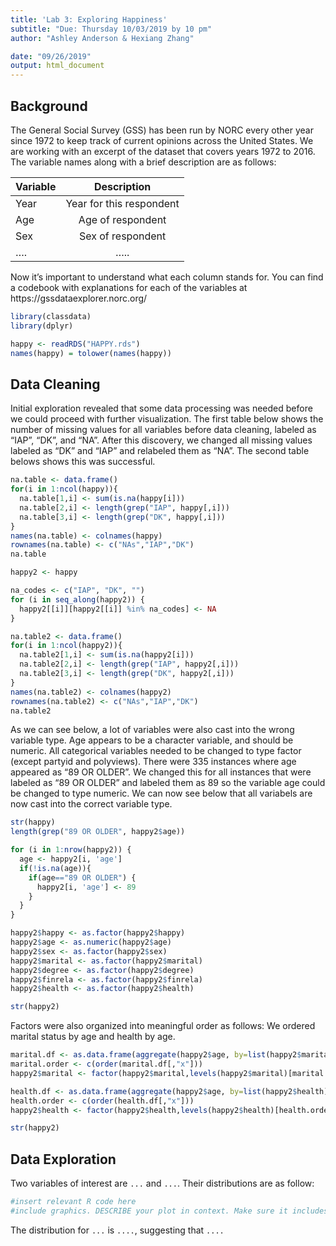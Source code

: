 ```yaml
---
title: 'Lab 3: Exploring Happiness'
subtitle: "Due: Thursday 10/03/2019 by 10 pm"
author: "Ashley Anderson & Hexiang Zhang"

date: "09/26/2019"
output: html_document
---
```



## Background

The General Social Survey (GSS) has been run by NORC every other year since 1972 to keep track of current opinions across the United States. We are working with an excerpt of the dataset that covers years 1972 to 2016. The variable names along with a brief description are as follows: 

| Variable      | Description   |    
| ------------- |:-------------:| 
| Year          | Year for this respondent | 
| Age           | Age of respondent | 
| Sex           | Sex of respondent     | 
|....           | .....      | 

Now it's important to understand what each column stands for. You can find a codebook with explanations for each of the variables at https://gssdataexplorer.norc.org/


```r
library(classdata)
library(dplyr)

happy <- readRDS("HAPPY.rds")
names(happy) = tolower(names(happy))

```

## Data Cleaning 

Initial exploration revealed that some data processing was needed before we could proceed with further visualization. The first table below shows the number of missing values for all variables before data cleaning, labeled as "IAP", "DK", and "NA". After this discovery, we changed all missing values labeled as "DK" and "IAP" and relabeled them as "NA". The second table belows shows this was successful. 
```r
na.table <- data.frame()
for(i in 1:ncol(happy)){
  na.table[1,i] <- sum(is.na(happy[i]))
  na.table[2,i] <- length(grep("IAP", happy[,i]))
  na.table[3,i] <- length(grep("DK", happy[,i]))
}
names(na.table) <- colnames(happy)
rownames(na.table) <- c("NAs","IAP","DK")
na.table

happy2 <- happy

na_codes <- c("IAP", "DK", "")
for (i in seq_along(happy2)) {
  happy2[[i]][happy2[[i]] %in% na_codes] <- NA
}

na.table2 <- data.frame()
for(i in 1:ncol(happy2)){
  na.table2[1,i] <- sum(is.na(happy2[i]))
  na.table2[2,i] <- length(grep("IAP", happy2[,i]))
  na.table2[3,i] <- length(grep("DK", happy2[,i]))
}
names(na.table2) <- colnames(happy2)
rownames(na.table2) <- c("NAs","IAP","DK")
na.table2
```


As we can see below, a lot of variables were also cast into the wrong variable type. Age appears to be a character variable, and should be numeric. All categorical variables needed to be changed to type factor (except partyid and polyviews). There were 335 instances where age appeared as "89 OR OLDER". We changed this for all instances that were labeled as "89 OR OLDER" and labeled them as 89 so the variable age could be changed to type numeric. We can now see below that all variabels are now cast into the correct variable type. 

```r
str(happy)
length(grep("89 OR OLDER", happy2$age))

for (i in 1:nrow(happy2)) {
  age <- happy2[i, 'age']
  if(!is.na(age)){
    if(age=="89 OR OLDER") {
      happy2[i, 'age'] <- 89
    }
  }
}

happy2$happy <- as.factor(happy2$happy)
happy2$age <- as.numeric(happy2$age)
happy2$sex <- as.factor(happy2$sex)
happy2$marital <- as.factor(happy2$marital)
happy2$degree <- as.factor(happy2$degree)
happy2$finrela <- as.factor(happy2$finrela)
happy2$health <- as.factor(happy2$health)

str(happy2)
```

Factors were also organized into meaningful order as follows: We ordered marital status by age and health by age.
```r
marital.df <- as.data.frame(aggregate(happy2$age, by=list(happy2$marital), mean, na.rm=TRUE))
marital.order <- c(order(marital.df[,"x"]))
happy2$marital <- factor(happy2$marital,levels(happy2$marital)[marital.order])

health.df <- as.data.frame(aggregate(happy2$age, by=list(happy2$health), mean, na.rm=TRUE))
health.order <- c(order(health.df[,"x"]))
happy2$health <- factor(happy2$health,levels(happy2$health)[health.order])

str(happy2)
```


## Data Exploration 

Two variables of interest are `...` and `...`. Their distributions are as follow: 
```r
#insert relevant R code here
#include graphics. DESCRIBE your plot in context. Make sure it includes axis labels and appropriate title. 
```

The distribution for `...` is `....`, suggesting that `....` 




